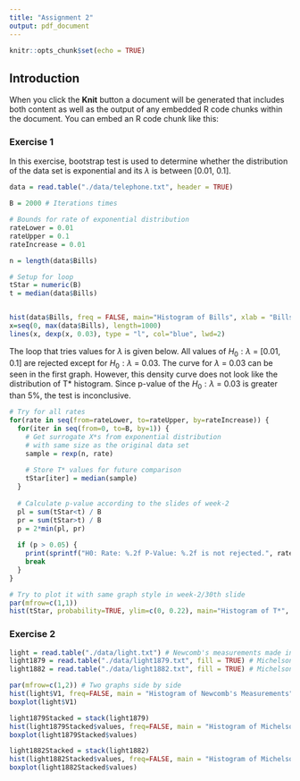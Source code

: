 ```yaml
---
title: "Assignment 2"
output: pdf_document
---
```


```r
knitr::opts_chunk$set(echo = TRUE)
```

## Introduction

When you click the **Knit** button a document will be generated that includes both content as well as the output of any embedded R code chunks within the document. You can embed an R code chunk like this:

### Exercise 1

In this exercise, bootstrap test is used to determine whether the distribution of the data set is exponential and its $\lambda$ is between [0.01, 0.1].

```r
data = read.table("./data/telephone.txt", header = TRUE)

B = 2000 # Iterations times

# Bounds for rate of exponential distribution
rateLower = 0.01
rateUpper = 0.1
rateIncrease = 0.01

n = length(data$Bills)

# Setup for loop
tStar = numeric(B)
t = median(data$Bills)


hist(data$Bills, freq = FALSE, main="Histogram of Bills", xlab = "Bills")
x=seq(0, max(data$Bills), length=1000)
lines(x, dexp(x, 0.03), type = "l", col="blue", lwd=2)
```

The loop that tries values for $\lambda$ is given below. All values of $H_0: \lambda$ = [0.01, 0.1] are rejected except for $H_0: \lambda$ = 0.03. The curve for $\lambda$ = 0.03 can be seen in the first graph. However, this density curve does not look like the distribution of T* histogram. Since p-value of the $H_0: \lambda$ = 0.03 is greater than 5%, the test is inconclusive.

```r
# Try for all rates
for(rate in seq(from=rateLower, to=rateUpper, by=rateIncrease)) {
  for(iter in seq(from=0, to=B, by=1)) {
    # Get surrogate X*s from exponential distribution
    # with same size as the original data set
    sample = rexp(n, rate)
    
    # Store T* values for future comparison
    tStar[iter] = median(sample)
  }
  
  # Calculate p-value according to the slides of week-2
  pl = sum(tStar<t) / B
  pr = sum(tStar>t) / B
  p = 2*min(pl, pr)
  
  if (p > 0.05) {
    print(sprintf("H0: Rate: %.2f P-Value: %.2f is not rejected.", rate, p))
    break
  }
}

# Try to plot it with same graph style in week-2/30th slide
par(mfrow=c(1,1))
hist(tStar, probability=TRUE, ylim=c(0, 0.22), main="Histogram of T*", xlab = "T*")
```

### Exercise 2

```r

light = read.table("./data/light.txt") # Newcomb's measurements made in 1882 on three days
light1879 = read.table("./data/light1879.txt", fill = TRUE) # Michelson's measurements in 1879
light1882 = read.table("./data/light1882.txt", fill = TRUE) # Michelson's measurements in 1882

par(mfrow=c(1,2)) # Two graphs side by side
hist(light$V1, freq=FALSE, main = "Histogram of Newcomb's Measurements")
boxplot(light$V1)

light1879Stacked = stack(light1879)
hist(light1879Stacked$values, freq=FALSE, main = "Histogram of Michelson's Measurements in 1879")
boxplot(light1879Stacked$values)

light1882Stacked = stack(light1882)
hist(light1882Stacked$values, freq=FALSE, main = "Histogram of Michelson's Measurements in 1882")
boxplot(light1882Stacked$values)

```

